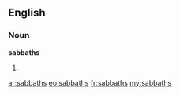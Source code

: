 ==English==

===Noun===
'''sabbaths'''

# {{plural of|[[sabbath]]}}

[[ar:sabbaths]]
[[eo:sabbaths]]
[[fr:sabbaths]]
[[my:sabbaths]]